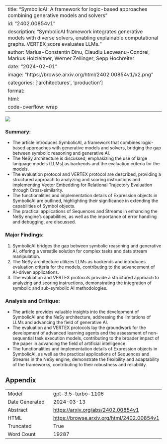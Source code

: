 
---
title: "SymbolicAI: A framework for logic-based approaches combining generative models and solvers"
id: "2402.00854v1"
description: "SymbolicAI framework integrates generative models with diverse solvers, enabling explainable computational graphs. VERTEX score evaluates LLMs."
author: Marius-Constantin Dinu, Claudiu Leoveanu-Condrei, Markus Holzleitner, Werner Zellinger, Sepp Hochreiter
date: "2024-02-01"
image: "https://browse.arxiv.org/html/2402.00854v1/x2.png"
categories: ['architectures', 'production']
format:
  html:
    code-overflow: wrap
---

![](https://browse.arxiv.org/html/2402.00854v1/x2.png)

### Summary:
- The article introduces SymbolicAI, a framework that combines logic-based approaches with generative models and solvers, bridging the gap between symbolic reasoning and generative AI.
- The NeSy architecture is discussed, emphasizing the use of large language models (LLMs) as backends and the evaluation criteria for the models.
- The evaluation protocol and VERTEX protocol are described, providing a structured approach to analyzing and scoring instructions and implementing Vector Embedding for Relational Trajectory Evaluation through Cross-similarity.
- The functionalities and implementation details of Expression objects in SymbolicAI are outlined, highlighting their significance in extending the capabilities of Symbol objects.
- The practical applications of Sequences and Streams in enhancing the NeSy engine's capabilities, as well as the importance of error handling and debugging, are discussed.

### Major Findings:
1. SymbolicAI bridges the gap between symbolic reasoning and generative AI, offering a versatile solution for complex tasks and data stream manipulation.
2. The NeSy architecture utilizes LLMs as backends and introduces evaluation criteria for the models, contributing to the advancement of AI-driven applications.
3. The evaluation and VERTEX protocols provide a structured approach to analyzing and scoring instructions, demonstrating the integration of symbolic and sub-symbolic AI methodologies.

### Analysis and Critique:
- The article provides valuable insights into the development of SymbolicAI and the NeSy architecture, addressing the limitations of LLMs and advancing the field of generative AI.
- The evaluation and VERTEX protocols lay the groundwork for the development of advanced learning agents and the assessment of non-sequential task execution models, contributing to the broader impact of the paper in advancing the field of artificial intelligence.
- The functionalities and implementation details of Expression objects in SymbolicAI, as well as the practical applications of Sequences and Streams in the NeSy engine, demonstrate the flexibility and adaptability of the frameworks, contributing to their robustness and reliability.

## Appendix

|          |          |
|----------|----------|
| Model     | gpt-3.5-turbo-1106       |
| Date Generated     | 2024-03-13       |
| Abstract | [https://arxiv.org/abs/2402.00854v1](https://arxiv.org/abs/2402.00854v1)        |
| HTML     | [https://browse.arxiv.org/html/2402.00854v1](https://browse.arxiv.org/html/2402.00854v1)       |
| Truncated       | True       |
| Word Count       | 19287       |